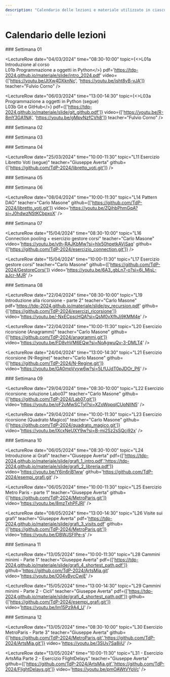 ```yaml
---
description: "Calendario delle lezioni e materiale utilizzato in ciascuna lezione"
---
```



# Calendario delle lezioni


<LectureTable defaultType="Lezione" showMaterial={true} language='IT'>

<LectureDivider>
### Settimana 01
</LectureDivider>

<LectureRow
    date="04/03/2024" time="08:30-10:00"
    topic={<>L01a Introduzione al corso<br/>L01b Programmazione a oggetti in Python</>}
    pdf='https://tdp-2024.github.io/materiale/slide/intro_2024.pdf'
    video={['https://youtu.be/JtXw4DXknNc', 'https://youtu.be/jsht8yB-vJA']}
    teacher="Fulvio Corno"
/>

<LectureRow
    date="04/03/2024" time="10:00-11:30"
    topic="L02 Programmazione a oggetti in Python (segue)" 
    pdf='https://tdp-2024.github.io/materiale/slide/py_oop.pdf'
    video='https://youtu.be/NQMJoujZB4g'
    github='https://github.com/TdP-2024/libretto_voti'
    teacher="Fulvio Corno"
/>

<LectureRow
    date="05/03/2024" time="13:00-16:00"
    topic="LAB01 - Squadra 1 (Cognome A-J)" 
    type="Laboratorio"
    teacher="Giuseppe Averta"
    github='https://github.com/TdP-2024/Lab01'
/>

<LectureRow
    date="06/03/2024" time="13:00-14:30"
    topic={<>L03a Programmazione a oggetti in Python (segue)<br/>L03b Git e GitHub</>}
    pdf={['https://tdp-2024.github.io/materiale/slide/git_github.pdf']}
    video={['https://youtu.be/R-8mY3GA1NA', 'https://youtu.be/gMpvNzfCVh8']}
    teacher="Fulvio Corno"
/>

<LectureRow
    date="06/03/2024" time="16:00-19:00"
    topic="LAB01 - Squadra 2 (Cognome L-Z)" 
    type="Laboratorio"
    teacher="Francesca Pistilli"
    github='https://github.com/TdP-2024/Lab01'
/>

<LectureDivider>
### Settimana 02
</LectureDivider>

<LectureRow
    date="11/03/2024" time="08:30-10:00"
    topic="L04 Ereditarietà e Polimorfismo" 
    teacher="Fulvio Corno"
    video='https://youtu.be/_r4zDAYFJLo'
/>

<LectureRow
    date="11/03/2024" time="10:00-11:30"
    topic="L05 Moduli e Package" 
    teacher="Fulvio Corno"
    pdf='https://tdp-2024.github.io/materiale/slide/py_modules.pdf'
    video='https://youtu.be/BYbK1AB9r9U'
/>

<LectureRow
    date="12/03/2024" time="13:00-16:00"
    topic="LAB02 - Squadra 2 (Cognome L-Z)" 
    type="Laboratorio"
    teacher="Francesca Pistilli"
    github="https://github.com/TdP-2024/Lab02.git"
/>

<LectureRow
    date="13/03/2024" time="13:00-14:30"
    topic="L06 Esercizio 'Libretto Voti'" 
    teacher="Fulvio Corno"
    type='Esercitazione'
    github='https://github.com/TdP-2024/libretto_voti/blob/master/readme.md'
    video='https://youtu.be/Mno0afWTf0E'
/>

<LectureRow
    date="13/03/2024" time="16:00-19:00"
    topic="LAB02 - Squadra 1 (Cognome A-J)" 
    type="Laboratorio"
    teacher="Giuseppe Averta"
    github="https://github.com/TdP-2024/Lab02.git"
/>

<LectureDivider>
### Settimana 03
</LectureDivider>

<LectureRow
    date="18/03/2024" time="08:30-10:00"
    topic="L07 Esercizio 'Libretto Voti' (segue)" 
    teacher="Fulvio Corno"
    type='Esercitazione'
    video='https://youtu.be/xdt3Cfzsu6Y'
/>

<LectureRow
    date="18/03/2024" time="10:00-11:30"
    topic="L08 Strutture dati e collection" 
    teacher="Fulvio Corno"
    pdf='https://tdp-2024.github.io/materiale/slide/py_collections.pdf'
    video='https://youtu.be/gnFNK5bGRvU'
/>

<LectureRow
    date="19/03/2024" time="13:00-16:00"
    topic="LAB03 - Squadra 1 (Cognome A-J)" 
    type="Laboratorio"
    teacher="Francesca Pistilli"
    github="https://github.com/TdP-2024/Lab03.git"
/>

<LectureRow
    date="20/03/2024" time="13:00-14:30"
    topic="L09 Strutture dati e collection (segue)" 
    teacher="Fulvio Corno"
    video='https://youtu.be/QyCPcNGJdnk'
/>

<LectureRow
    date="20/03/2024" time="16:00-19:00"
    topic="LAB03 - Squadra 2 (Cognome L-Z)" 
    type="Laboratorio"
    teacher="Giuseppe Averta"
    github="https://github.com/TdP-2024/Lab03.git"
/>

<LectureDivider>
### Settimana 04
</LectureDivider>

<LectureRow
    date="25/03/2024" time="08:30-10:00"
    topic="L10 Interfacce Grafiche" 
    teacher="Giuseppe Averta"
    video='https://youtu.be/ZcPob_A7nVA'
    pdf='https://tdp-2024.github.io/materiale/slide/flet.pdf'
    github='https://github.com/TdP-2024/esempi_flet.git'
/>

<LectureRow
    date="25/03/2024" time="10:00-11:30"
    topic="L11 Esercizio Libretto Voti (segue)" 
    teacher="Giuseppe Averta"
    github={['https://github.com/TdP-2024/libretto_voti.git']}
/>

<LectureRow
    date="26/03/2024" time="13:00-16:00"
    topic="LAB04 - Squadra 2 (Cognome L-Z)" 
    type="Laboratorio"
    teacher="Francesca Pistilli"
    github='https://github.com/TdP-2024/Lab04.git'
/>

<LectureRow
    date="27/03/2024" time="13:00-14:30"
    topic="L12 Esercizio Indovina Numero" 
    teacher="Giuseppe Averta"
    video="https://www.youtube.com/watch?v=hLRbF-W2INo"
    github='https://github.com/TdP-2024/indovina_numero.git'
/>

<LectureRow
    date="27/03/2024" time="16:00-19:00"
    topic="LAB04 - Squadra 1 (Cognome A-J)" 
    type="Laboratorio"
    teacher="Giuseppe Averta"
    github='https://github.com/TdP-2024/Lab04.git'
/>

<LectureDivider>
### Settimana 05
</LectureDivider>

<LectureRow variant='info'
    topic="Sospensione Didattica" 
    teacher=""
    type=""
/>

<LectureDivider>
### Settimana 06
</LectureDivider>

<LectureRow
    date="08/04/2024" time="08:30-10:00"
    topic="L13 Accesso a database in Python" 
    teacher="Carlo Masone"
    pdf='https://tdp-2024.github.io/materiale/slide/py_database.pdf'
    video='https://youtu.be/RmIcMHOzVSw?si=9rQap3PhdUApgHNw'
/>

<LectureRow
    date="08/04/2024" time="10:00-11:30"
    topic="L14 Pattern DAO" 
    teacher="Carlo Masone"
    github={['https://github.com/TdP-2024/libretto_voti.git']}
    video='https://youtu.be/ZQihbPhmGqA?si=J0hdwzNStKCbpxoX'
/>

<LectureRow
    date="09/04/2024" time="13:00-16:00"
    topic="LAB05 - Squadra 1 (Cognome A-J)" 
    type="Laboratorio"
    teacher="Carlo Masone"
    github='https://github.com/TdP-2024/Lab05.git'
/>

<LectureRow
    date="10/04/2024" time="13:00-14:30"
    topic="L15 Object Relational Mapping" 
    teacher="Carlo Masone"
    github='https://github.com/TdP-2024/yelp'
    video='https://youtu.be/R5xAe1ovtQQ?si=ECGcSJ_jR6gScP7Y'
/>

<LectureRow
    date="10/04/2024" time="16:00-19:00"
    topic="LAB05 - Squadra 2 (Cognome L-Z)" 
    type="Laboratorio"
    teacher="Carlo Masone"
    github='https://github.com/TdP-2024/Lab05.git'
/>

<LectureDivider>
### Settimana 07
</LectureDivider>

<LectureRow
    date="15/04/2024" time="08:30-10:00"
    topic="L16 Connection pooling + esercizio gestore corsi" 
    teacher="Carlo Masone"
    video='https://youtu.be/vth-RAJKbMw?si=hlx50hpetkAVjSaq'
    github={['https://github.com/TdP-2024/esercizio_connection.git']}
/>

<LectureRow
    date="15/04/2024" time="10:00-11:30"
    topic="L17 Esercizio gestore corsi" 
    teacher="Carlo Masone"
    github={['https://github.com/TdP-2024/GestoreCorsi']}
    video='https://youtu.be/6A3_gbLn7-o?si=6i_MjsL-aJcr-MJR'
/>

<LectureRow
    date="16/04/2024" time="13:00-16:00"
    topic="LAB06 - Squadra 1 (Cognome L-Z)" 
    type="Laboratorio"
    teacher="Carlo Masone"
    github='https://github.com/TdP-2024/Lab06.git'
/>

<LectureRow
    date="17/04/2024" time="13:00-14:30"
    topic="L18 Introduzione alla ricorsione" 
    teacher="Carlo Masone"
    pdf='https://tdp-2024.github.io/materiale/slide/py_recursion.pdf'
    video='https://youtu.be/S3H7ItWZRik?si=eXFC5YCZt5cdxsIu'
    github='https://github.com/TdP-2024/esercizi_ricorsione.git'
/>

<LectureRow
    date="17/04/2024" time="16:00-19:00"
    topic="LAB06 - Squadra 2 (Cognome A-J)" 
    type="Laboratorio"
    teacher="Carlo Masone"
    github='https://github.com/TdP-2024/Lab06.git'
/>

<LectureDivider>
### Settimana 08
</LectureDivider>

<LectureRow
    date="22/04/2024" time="08:30-10:00"
    topic="L19 Introduzione alla ricorsione - parte 2" 
    teacher="Carlo Masone"
    pdf='https://tdp-2024.github.io/materiale/slide/py_recursion.pdf'
    github={['https://github.com/TdP-2024/esercizi_ricorsione']}
    video='https://youtu.be/-NxECpscHQA?si=QsM0vXfhJj9KMM4e'
/>

<LectureRow
    date="22/04/2024" time="10:00-11:30"
    topic="L20 Esercizio ricorsione (Anagrammi)" 
    teacher="Carlo Masone"
    github={['https://github.com/TdP-2024/anagrammi.git']}
    video='https://youtu.be/FD8vhVM6EQw?si=NoAgwuQv-3-DMLT4'
/>

<LectureRow
    date="23/04/2024" time="13:00-16:00"
    topic="LAB07 - Squadra 2 (Cognome A-J)" 
    type="Laboratorio"
    teacher="Carlo Masone"
    github='https://github.com/TdP-2024/Lab07.git'
/>

<LectureRow
    date="24/04/2024" time="13:00-14:30"
    topic="L21 Esercizio ricorsione (N-Regine)" 
    teacher="Carlo Masone"
    github={['https://github.com/TdP-2024/N-Regine.git']}
    video='https://youtu.be/GA0mpVvyw6w?si=5LfUJdT0pJDOr_P6'
/>

<LectureRow
    date="24/04/2024" time="16:00-19:00"
    topic="LAB07 - Squadra 1 (Cognome L-Z)" 
    type="Laboratorio"
    teacher="Carlo Masone"
    github='https://github.com/TdP-2024/Lab07.git'
/>

<LectureDivider>
### Settimana 09
</LectureDivider>

<LectureRow
    date="29/04/2024" time="08:30-10:00"
    topic="L22 Esercizio ricorsione: soluzione Labo07" 
    teacher="Carlo Masone"
    github={['https://github.com/TdP-2024/Lab07.git']}
    video='https://youtu.be/oF2oMwSCTyI?si=XZoWppqlCUpNIlN5'
/>

<LectureRow
    date="29/04/2024" time="10:00-11:30"
    topic="L23 Esercizio ricorsione (Quadrato Magico)" 
    teacher="Carlo Masone"
    github={['https://github.com/TdP-2024/quadrato_magico.git']}
    video='https://youtu.be/lXcxNeUXY9w?si=B-mj2Sz2sSQcj92x'
/>

<LectureRow
    date="30/04/2024" time="13:00-16:00"
    topic="LAB08 - Squadra 1 e 2" 
    type="Laboratorio"
    teacher="Francesca Pistilli"
    github='https://github.com/TdP-2024/Lab08.git'
/>

<LectureRow variant='info'
    date="01/05/2024"
    topic="Sospensione Didattica" 
    teacher=""
    type=""
/>

<LectureDivider>
### Settimana 10
</LectureDivider>

<LectureRow
    date="06/05/2024" time="08:30-10:00"
    topic="L24 Introduzione ai Grafi" 
    teacher="Giuseppe Averta"
    pdf={['https://tdp-2024.github.io/materiale/slide/grafi_1_intro.pdf','https://tdp-2024.github.io/materiale/slide/grafi_2_libreria.pdf']}
    video='https://youtu.be/Y6jn6rjB1ww'
    github='https://github.com/TdP-2024/esempi_grafi.git'
/>

<LectureRow
    date="06/05/2024" time="10:00-11:30"
    topic="L25 Esercizio Metro Paris - parte 1" 
    teacher="Giuseppe Averta"
    github={['https://github.com/TdP-2024/MetroParis.git']}
    video='https://youtu.be/8mzTxhPFJRI'
/>

<LectureRow
    date="07/05/2024" time="13:00-16:00"
    topic="LAB09 - Squadra 1 (Cognome A-J)" 
    type="Laboratorio"
    teacher="Giuseppe Averta"
    github='https://github.com/TdP-2024/Lab09.git'
/>

<LectureRow
    date="08/05/2024" time="13:00-14:30"
    topic="L26 Visite sui grafi" 
    teacher="Giuseppe Averta"
    pdf='https://tdp-2024.github.io/materiale/slide/grafi_3_visits.pdf'
    github={['https://github.com/TdP-2024/MetroParis.git']}
    video='https://youtu.be/DBWJSFlPe-s'
/>

<LectureRow
    date="08/05/2024" time="16:00-19:00"
    topic="LAB09 - Squadra 2 (Cognome L-Z)" 
    type="Laboratorio"
    teacher="Giuseppe Averta"
    github='https://github.com/TdP-2024/Lab09.git'
/>

<LectureDivider>
### Settimana 11
</LectureDivider>

<LectureRow
    date="13/05/2024" time="08:30-10:00"
    topic="L27 Esercizio ArtsMia" 
    teacher="Giuseppe Averta"
    video='https://youtu.be/5RjI0lZ_5cQ'
    github='https://github.com/TdP-2024/MetroParis.git'
/>

<LectureRow
    date="13/05/2024" time="10:00-11:30"
    topic="L28 Cammini minimi - Parte 1" 
    teacher="Giuseppe Averta"
    pdf={['https://tdp-2024.github.io/materiale/slide/grafi_4_shortest_path.pdf']}
    github='https://github.com/TdP-2024/ArtsMia.git'
    video='https://youtu.be/O04vBycCwjE'
/>

<LectureRow
    date="14/05/2024" time="13:00-16:00"
    topic="LAB10 - Squadra 2 (Cognome L-Z)" 
    type="Laboratorio"
    teacher="Giuseppe Averta"
    github='https://github.com/TdP-2024/Lab10.git'
/>

<LectureRow
    date="15/05/2024" time="13:00-14:30"
    topic="L29 Cammini minimi - Parte 2 - Cicli" 
    teacher="Giuseppe Averta"
    pdf={['https://tdp-2024.github.io/materiale/slide/grafi_4_shortest_path.pdf']}
    github={['https://github.com/TdP-2024/esempi_grafi.git']}
    video='https://youtu.be/lm15Pz9A4_U'
/>

<LectureRow
    date="15/05/2024" time="16:00-19:00"
    topic="LAB10 - Squadra 1 (Cognome A-J)" 
    type="Laboratorio"
    teacher="Giuseppe Averta"
    github='https://github.com/TdP-2024/Lab10.git'
/>

<LectureDivider>
### Settimana 12
</LectureDivider>

<LectureRow
    date="13/05/2024" time="08:30-10:00"
    topic="L30 Esercizio MetroParis - Parte 3" 
    teacher="Giuseppe Averta"
    github={['https://github.com/TdP-2024/MetroParis.git','https://github.com/TdP-2024/ArtsMia.git']}
    video='https://youtu.be/3SUv7Sa8iiU'
/>

<LectureRow
    date="13/05/2024" time="10:00-11:30"
    topic="L31 - Esercizio ArtsMia Parte 2 - Esercizio FlightDelays" 
    teacher="Giuseppe Averta"
    github={['https://github.com/TdP-2024/ArtsMia.git','https://github.com/TdP-2024/FlightDelays.git']}
    video='https://youtu.be/pmOAWtVYpVc'
/>

<LectureRow
    date="14/05/2024" time="13:00-16:00"
    topic="LAB11 - Squadra 2 (Cognome L-Z)" 
    type="Laboratorio"
    teacher="Giuseppe Averta"
    github='https://github.com/TdP-2024/Lab11.git'
/>

<LectureRow
    date="15/05/2024" time="13:00-14:30"
    topic="L32 Esercizio FlightDelays" 
    teacher="Giuseppe Averta"
    github='https://github.com/TdP-2024/FlightDelays.git'
/>

<LectureRow
    date="15/05/2024" time="16:00-19:00"
    topic="LAB11 - Squadra 1 (Cognome A-J)" 
    type="Laboratorio"
    teacher="Giuseppe Averta"
    github='https://github.com/TdP-2024/Lab11.git'
/>


</LectureTable>


